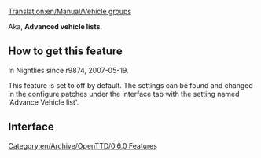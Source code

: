 [[Translation:en/Manual/Vehicle groups]]
{{en/Nightly}}
{{en/Expand}}

Aka, '''Advanced vehicle lists'''.

== How to get this feature ==

In Nightlies since r9874, 2007-05-19.

This feature is set to off by default.  The settings can be found and changed in the configure patches under the interface tab with the setting named 'Advance Vehicle list'. 

== Interface ==

{{en/Stub}}

[[Category:en/Archive/OpenTTD/0.6.0 Features]]